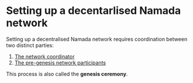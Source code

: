 # Setting up a decentarlised Namada network

Setting up a decentralised Namada network requires coordination between two distinct parties:

1. [The network coordinator](./genesis-flow/coordinator.mdx#the-network-coordinator)
2. [The pre-genesis network participants](./genesis-flow/participants.mdx#pre-genesis-network-participants)

This process is also called the **genesis ceremony**.







